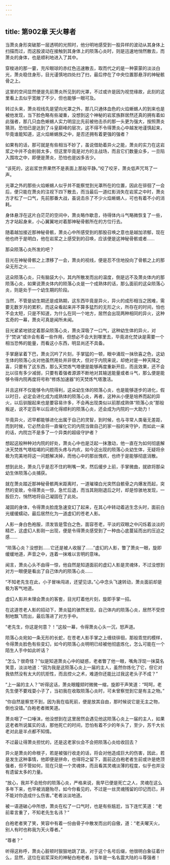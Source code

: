 ```yaml
---
---
---
```

title: 第902章 天火尊者
---



当萧炎身形突破那一层透明的光照时，他分明地感受到一股异样的波动从其身体上扫描而过，而这股波动在接触到其身体上的陨落心炎时，则是迅速地悄然散去，而萧炎的身体，也是顺利地进入了其中。

穿梭进的那一霎，充斥眼球的赤红色迅速散去，取而代之的是一种蒙蒙的淡淡白光，萧炎稳住身形，目光谨慎地四处扫了扫，最后停在了中央位置那悬浮的神秘骸骨之上。

这里的空间显然便是先前萧炎所见到的光罩，不过或许是因为视觉缘故，此刻的这里看上去似乎宽敞了不少，但也能够一眼可及。

转过头来，萧炎视线先是望向光罩之外，那几只通体血色的火焰蜥蜴人的到来也是被他发现，当下脸色略有些凝重，没想到这个神秘的岩浆族群居然还真的拥有着如此强者，那几只血色蜥蜴人实力明显比先前被他击杀的那一头更为强大，按照萧炎猜测，恐怕已是达到了斗皇巅峰的层次，这不得不令得萧炎心中越发地谨慎起来，毕竟谁能知道，这火焰蜥蜴族之中，是否还拥有着更强的强者？

如果有的话，那可就是有些相当不妙了，虽说借助着异火之能，萧炎的实力在这岩浆之中并不会削弱太多，但这里毕竟是对方的主战场，而且它们数量众多，一旦陷入围攻之中，即便是萧炎，恐怕也是凶多吉少。

“该死的，这岩浆世界果然不是表面上那般平静。”咬了咬牙，萧炎低声咒骂了一声。

光罩之外的那些火焰蜥蜴人似乎并不能察觉到光罩所在的位置，因此在徘徊了一会后，便只能在萧炎的注视下四下散去，而当最后一道红影消失在岩浆之中时，萧炎方才松了一口气，先前那番大战，虽说击杀了不少火焰蜥蜴人，可也有着不小的消耗。

身体悬浮在这片白茫茫的空间中，萧炎略作歇息，待得体内斗气略微恢复了一些，方才站起身来，小心翼翼地对着那神秘骨骸所在的方位行去。

随着越加接近那神秘骨骸，萧炎心中所感受到的那股召唤之意也是越加浓郁，现在他也终于是明白，他在岩浆之上感受到的召唤，应该便是这神秘骨骸或者……

那朵陨落心炎所发的吧？

目光在神秘骨骸之上漂移了一会，萧炎的视线，便是忍不住地投向了骨骸之上的那朵无形之火……

这朵陨落心炎，只有脑袋大小，其内所散发而出的温度，倒是远不及萧炎体内的那陨落心炎，如果说萧炎体内的陨落心炎是一个成熟体的话，那么面前的这朵陨落心炎，则是处于一个幼生期的阶段。

当然，不管是幼生期还是成熟期，这东西毕竟是异火，异火的成形相当之困难，需要无数岁月的累积，而这朵看起来并不算多猛烈的无形之火，所存在的时间，怕也不会太短，只是不知道，为什么在同一个地方，居然会出现两种相同的异火，这种玄奇的一幕，萧炎可真是闻所未闻。

目光紧紧地锁定着那朵陨落心炎，萧炎深吸了一口气，这种幼生体的异火，对于“焚诀”或许会有着一些作用，但想必不会大到哪里去，毕竟进化焚诀是需要一个相当恐怖的能量，而看这小东西，明显尚还不具备。

手掌磨挲着下巴，萧炎沉吟了片刻，手掌猛的一顿，眼中涌现一抹欣喜之色，这幼生体的陨落心炎对他虽然用处并非很大，但对于内院来说，却绝对是一种天降之喜，只要有了这东西，那么天焚炼气塔便是能够再度重新开启，而且效果，还不会比以往有多少减弱，只要有着强者源源不断地对其输送能量或者斗气，那么便是能够令得内院再度将号称“修炼加速器”的天焚炼气塔激活。

并且这样不仅能够令内院得利，这朵幼生体的陨落心炎，也是能够逐步的进化，假以时日，必定会进化成为成熟体的陨落心炎，再者，这种从小便是培养而起的异火，以后驯服起来也是要容易许多，不会再出现类似以前那成熟体“陨落心炎”那般叛逆，说不定百年以后进化得顺利的陨落心炎，还会成为内院的一大助力！

毕竟异火，迟早都能够进化出属于自己的灵智，到时候，也与寻常人类毫无差距，而到时候，它必然会将一直催化它的内院当做自己的家一般的来守护，而如此一来的话，内院岂不是多了一个异类的超级守护者？

想起这般种种对内院的好处，萧炎心中也是泛起一抹激动，他一直在为如何彻底解决天焚炼气塔枯竭的问题而头疼与内疚，如今这出现的陨落心炎幼生体，无疑将佘极为完美地将这一问题解决掉，而他心中的那丝愧疚，也终于是能够彻底消散。

想到此处，萧炎几乎是忍不住的咧嘴一笑，然后缓步上前，手掌微曲，就欲将那朵幼生体陨落心炎捕获。

就在萧炎踏近那神秘骨骸两米距离时，一道璀璨白光突然自骸骨之内爆发而起，突然的变故，令得萧炎一惊，急忙后退，而当其刚刚退后之时，却是惊骇地发现，一股巨力，悄然地将自己凝固在了此处。

凝固的身体，令得萧炎脸庞急速变幻了起来，在其心中转动着逃生念头时，面前白光缓缓蠕动，最后居然化为一道虚幻的苍老人影。

人影一身白色袍服，须发皆是雪白之色，面容苍老，平淡的双眼之中闪烁着淡淡的精芒，这虚幻人影刚一出现，便是令得萧炎感受到了一种由心底蔓延而出的压迫之感……

“陨落心炎？没想到……它还是被人收服了……”虚幻的人影，瞥了萧炎一眼，旋即缓缓地道，声音之中，连着一抹难以言明的意味。

闻言，萧炎心头不由得一惊，他自然是知道面前的虚幻人影是灵魂体，不过没想到对方一眼便是看出了自己体内的陨落心炎……

“不知老先生在此，小子冒味闯进，还望见谅。”心中念头飞速转动，萧炎面前却是极为客气地道。

虚幻人影并未理会萧炎的客套，目光盯着他片刻，旋即手掌一招。

在这道苍老人影的招动下，萧炎猛的骇然发现，自己体内的陨落心炎，居然不受控制地飘飞而出，最后落进了对方手中。

“老先生，你这是何意？！”这般一幕，令得萧炎心头一沉，怒声道。

陨落心炎宛如一条无形的长蛇，在苍老人影手掌之上缠绕徘徊，那般乖觉的模样，令得萧炎脸色有些变幻，如今的陨落心炎明明已经被他彻底炼化，怎么可能在一个陌生人手中如此听话？

“怎么？很奇怪？”似是知道萧炎心中的疑惑，老者瞥了他一眼，嘴角浮现一抹莫名笑意，淡淡地道：“因为我是这陨落心炎上一届的主人，虽然你炼化了它，但它对我依然没有太大的抗拒性，而且控火之术，难道你还能比过我这老头子不成？”

“上一届的主人？”听得这话，萧炎眼瞳颏时微微一缩，旋即干声笑道：“呵呵，老先生便不要戏耍小子了，当初我在收取陨落心炎时，可未曾察觉到它是有主之物。”

“你自然是察觉不到，因为我在临死前，便是放其自由，那时候说它是无主之物，倒也没错。”白袍老者微笑道。

萧炎咽了一口唾沫，他没想到在这里居然会遇见他这陨落心炎上一届的主人，如果这老者所说属实的话，那他死亡的时间，恐怕有着不少的年头了，至少，苏千大长老对此是半点都不知情。

不过最让得萧炎担忧的，还是这老家伙会不会把陨落心炎给收回去？

异火是萧炎的命根子，若是被强行收走的话，将会对他造成巨大的伤害，因此，若是发生这种事情，他即便是拼命，也得将之留下，面前这白袍老者生前或许是绝顶强者，但不管如何，现在只是一个灵魂体，而且看其灵魂淡薄的程度，似乎也并没有遗留太多的力量。

“放心，我并不会抢你的陨落心炎，严格来说，我早已便是死亡之人，灵魂在这么多年下来，也早被消磨殆尽，如今你看见的，不过是一丝灵魂残留的印记而已，并不能对你造成什么伤害。”老者淡淡地道。

被一语道破心中所想，萧炎在松了一口气时，也是有些尴尬，当下连忙芙道：“老前辈言重了，不知老先生名讳？”

白袍老者笑了笑，笑容中有着一份由骨子中散发而出的自傲，道：“老夫曜天火，别人有时也称我为天火尊者。”

“尊者？”

听得这称呼，萧炎心脏顿时狠狠地跳了跳，对于这个名号后缀，他很明白象征着什么，显然，这位在岩浆深处的神秘白袍老者，当年是一名名震大陆的斗尊强者！